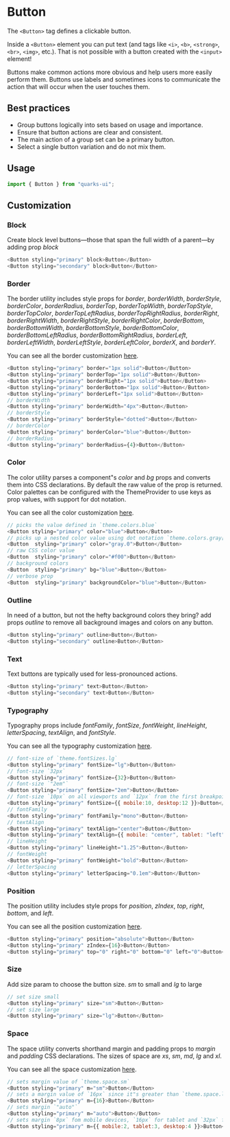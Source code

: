 <Meta title="Components/Button/Get started" />

# Button

The `<Button>` tag defines a clickable button.

Inside a `<Button>` element you can put text (and tags like `<i>`, `<b>`, `<strong>`, `<br>`, `<img>`, etc.). That is not possible with a button created with the `<input>` element!

Buttons make common actions more obvious and help users more easily perform them. Buttons use labels and sometimes icons to communicate the action that will occur when the user touches them.

## Best practices

- Group buttons logically into sets based on usage and importance.
- Ensure that button actions are clear and consistent.
- The main action of a group set can be a primary button.
- Select a single button variation and do not mix them.

## Usage

```javascript
import { Button } from "quarks-ui";
```

## Customization

### Block

Create block level buttons—those that span the full width of a parent—by adding prop _block_

```javascript
<Button styling="primary" block>Button</Button>
<Button styling="secondary" block>Button</Button>
```

### Border

The border utility includes style props for _border_, _borderWidth_, _borderStyle_, _borderColor_, _borderRadius_, _borderTop_, _borderTopWidth_, _borderTopStyle_, _borderTopColor_, _borderTopLeftRadius_, _borderTopRightRadius_, _borderRight_, _borderRightWidth_, _borderRightStyle_, _borderRightColor_, _borderBottom_, _borderBottomWidth_, _borderBottomStyle_, _borderBottomColor_, _borderBottomLeftRadius_, _borderBottomRightRadius_, _borderLeft_, _borderLeftWidth_, _borderLeftStyle_, _borderLeftColor_, _borderX_, and _borderY_.

You can see all the border customization [here](https://styled-system.com/api#border).

```javascript
<Button styling="primary" border="1px solid">Button</Button>
<Button styling="primary" borderTop="1px solid">Button</Button>
<Button styling="primary" borderRight="1px solid">Button</Button>
<Button styling="primary" borderBottom="1px solid">Button</Button>
<Button styling="primary" borderLeft="1px solid">Button</Button>
// borderWidth
<Button styling="primary" borderWidth="4px">Button</Button>
// borderStyle
<Button styling="primary" borderStyle="dotted">Button</Button>
// borderColor
<Button styling="primary" borderColor="blue">Button</Button>
// borderRadius
<Button styling="primary" borderRadius={4}>Button</Button>
```

### Color

The color utility parses a component"s _color_ and _bg_ props and converts them into CSS declarations. By default the raw value of the prop is returned. Color palettes can be configured with the ThemeProvider to use keys as prop values, with support for dot notation.

You can see all the color customization [here](https://styled-system.com/api/#color).

```javascript
// picks the value defined in `theme.colors.blue`
<Button styling="primary" color="blue">Button</Button>
// picks up a nested color value using dot notation `theme.colors.gray[0]`
<Button  styling="primary" color="gray.0">Button</Button>
// raw CSS color value
<Button  styling="primary" color="#f00">Button</Button>
// background colors
<Button  styling="primary" bg="blue">Button</Button>
// verbose prop
<Button  styling="primary" backgroundColor="blue">Button</Button>
```

### Outline

In need of a button, but not the hefty background colors they bring? add props _outline_ to remove all background images and colors on any button.

```javascript
<Button styling="primary" outline>Button</Button>
<Button styling="secondary" outline>Button</Button>
```

### Text

Text buttons are typically used for less-pronounced actions.

```javascript
<Button styling="primary" text>Button</Button>
<Button styling="secondary" text>Button</Button>
```

### Typography

Typography props include _fontFamily_, _fontSize_, _fontWeight_, _lineHeight_, _letterSpacing_, _textAlign_, and _fontStyle_.

You can see all the typography customization [here](https://styled-system.com/api/#typography).

```javascript
// font-size of `theme.fontSizes.lg`
<Button styling="primary" fontSize="lg">Button</Button>
// font-size `32px`
<Button styling="primary" fontSize={32}>Button</Button>
// font-size `"2em"`
<Button styling="primary" fontSize="2em">Button</Button>
// font-size `10px` on all viewports and `12px` from the first breakpoint and up
<Button styling="primary" fontSize={{ mobile:10, desktop:12 }}>Button</Button>
// fontFamily
<Button styling="primary" fontFamily="mono">Button</Button>
// textAlign
<Button styling="primary" textAlign="center">Button</Button>
<Button styling="primary" textAlign={{ mobile: "center", tablet: "left", desktop: "center" }}>Button</Button>
// lineHeight
<Button styling="primary" lineHeight="1.25">Button</Button>
// fontWeight
<Button styling="primary" fontWeight="bold">Button</Button>
// letterSpacing
<Button styling="primary" letterSpacing="0.1em">Button</Button>
```

### Position

The position utility includes style props for _position_, _zIndex_, _top_, _right_, _bottom_, and _left_.

You can see all the position customization [here](https://styled-system.com/api/#position).

```javascript
<Button styling="primary" position="absolute">Button</Button>
<Button styling="primary" zIndex={16}>Button</Button>
<Button styling="primary" top="0" right="0" bottom="0" left="0">Button</Button>
```

### Size

Add size param to choose the button size. _sm_ to small and _lg_ to large

```javascript
// set size small
<Button styling="primary" size="sm">Button</Button>
// set size large
<Button styling="primary" size="lg">Button</Button>
```

### Space

The space utility converts shorthand margin and padding props to _margin_ and _padding_ CSS declarations.
The sizes of space are _xs_, _sm_, _md_, _lg_ and _xl_.

You can see all the space customization [here](https://styled-system.com/api#space).

```javascript
// sets margin value of `theme.space.sm`
<Button styling="primary" m="sm">Button</Button>
// sets a margin value of `16px` since it"s greater than `theme.space.length`
<Button styling="primary" m={16}>Button</Button>
// sets margin `"auto"`
<Button styling="primary" m="auto">Button</Button>
// sets margin `8px` fom mobile devices, `16px` for tablet and `32px` for desktop from the first breakpoint and up
<Button styling="primary" m={{ mobile:2, tablet:3, desktop:4 }}>Button</Button>
```
